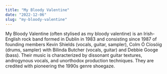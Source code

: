 ```yaml
---
title: "My Bloody Valentine"
date: "2022-12-06"
slug: "my-bloody-valentine"
---
```


My Bloody Valentine (often stylised as my bloody valentine) is an Irish-English rock band formed in Dublin in 1983 and consisting since 1987 of founding members Kevin Shields (vocals, guitar, sampler), Colm Ó Cíosóig (drums, sampler) with Bilinda Butcher (vocals, guitar) and Debbie Googe (bass). Their music is characterized by dissonant guitar textures, androgynous vocals, and unorthodox production techniques. They are credited with pioneering the 1990s genre shoegaze.